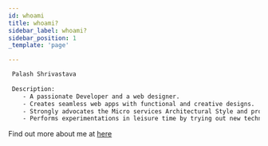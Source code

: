 ```yaml
---
id: whoami
title: whoami?
sidebar_label: whoami?
sidebar_position: 1
_template: 'page'

---
```


```bash title="palash@blog.palashsh.me:~$ whoami"
 Palash Shrivastava
 
 Description:
    - A passionate Developer and a web designer. 
    - Creates seamless web apps with functional and creative designs. 
    - Strongly advocates the Micro services Architectural Style and provides Modern Application Design. 
    - Performs experimentations in leisure time by trying out new technologies.
```

Find out more about me at [here](https://palashshrivastava-tech.web.app/)